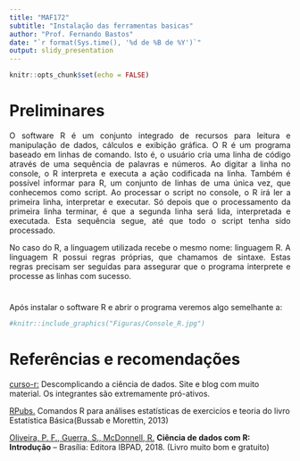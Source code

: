 ```yaml
---
title: "MAF172"
subtitle: "Instalação das ferramentas basicas"
author: "Prof. Fernando Bastos"
date: "`r format(Sys.time(), '%d de %B de %Y')`"
output: slidy_presentation
---
```


```r
knitr::opts_chunk$set(echo = FALSE)

```

# Preliminares
<p style="text-align: justify;">
O software R é um conjunto integrado de recursos para leitura e manipulação de dados, cálculos e exibição gráfica. O R é um programa baseado em linhas de comando. Isto é, o usuário cria uma linha de código através de uma sequência de palavras e números. Ao digitar a linha no console, o R interpreta e executa a ação codificada na linha. Também é possível informar para R, um conjunto de linhas de
uma única vez, que conhecemos como script. Ao processar o script no console, o R irá ler a primeira linha, interpretar e executar. Só depois que o processamento da primeira linha terminar, é que a segunda linha será lida, interpretada e executada. Esta sequência segue, até que todo o script tenha sido processado. 
</p>
 
<p style="text-align: justify;">
No caso do R, a linguagem utilizada recebe o mesmo nome: linguagem R. A linguagem R possui regras próprias, que chamamos de sintaxe. Estas regras precisam ser seguidas para assegurar que o programa interprete e processe as linhas com sucesso.
</p>

#

Após instalar o software R e abrir o programa veremos algo semelhante a:

```r
#knitr::include_graphics("Figuras/Console_R.jpg")
```



# Referências e recomendações

[curso-r:](https://www.curso-r.com/) Descomplicando a ciência de dados. Site e blog com muito material. Os integrantes são extremamente pró-ativos.

[RPubs.](https://rpubs.com/EstatBasica/Introd) Comandos R para análises estatísticas de exercicíos e teoria do livro Estatística Básica(Bussab e Morettin, 2013) 

[Oliveira, P. F., Guerra, S., McDonnell, R.](https://cdr.ibpad.com.br/cdr-intro.pdf) **Ciência de dados com R: Introdução** – Brasília: Editora IBPAD, 2018. (Livro muito bom e gratuito) 